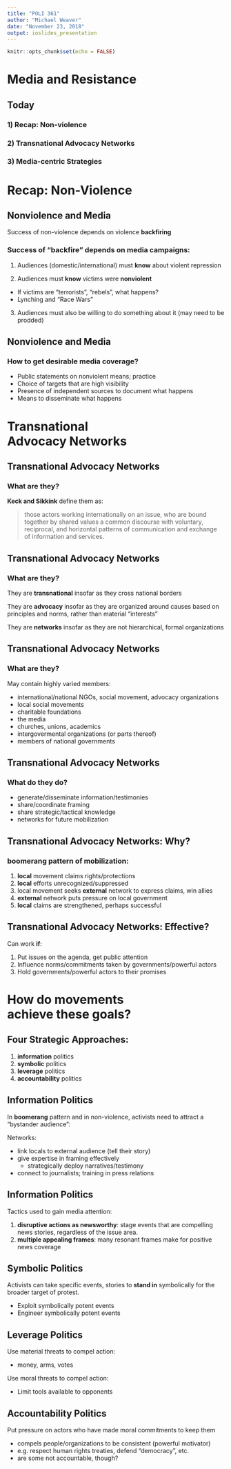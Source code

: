 ```yaml
---
title: "POLI 361"
author: "Michael Weaver"
date: "November 23, 2018"
output: ioslides_presentation
---
```


```r
knitr::opts_chunk$set(echo = FALSE)
```

# Media and Resistance

## Today

### **1) Recap: Non-violence**

### **2) Transnational Advocacy Networks**

### **3) Media-centric Strategies**

# Recap: Non-Violence 

## Nonviolence and Media

Success of non-violence depends on violence **backfiring**

### Success of "**backfire**" depends on media campaigns:

1) Audiences (domestic/international) must **know** about violent repression

2) Audiences must **know** victims were **nonviolent**

- If victims are "terrorists", "rebels", what happens?
- Lynching and "Race Wars"

3) Audiences must also be willing to do something about it (may need to be prodded)

## Nonviolence and Media

### How to get desirable media coverage?

- Public statements on nonviolent means; practice
- Choice of targets that are high visibility
- Presence of independent sources to document what happens
- Means to disseminate what happens

# Transnational<br>Advocacy Networks

## Transnational Advocacy Networks

### What are they?

**Keck and Sikkink** define them as: 

> those actors working internationally on an issue, who are bound together by shared values a common discourse with voluntary, reciprocal, and horizontal patterns of communication and exchange of information and services.


## Transnational Advocacy Networks

### What are they?

They are **transnational** insofar as they cross national borders

They are **advocacy** insofar as they are organized around causes based on principles and norms, rather than material "interests"

They are **networks** insofar as they are not hierarchical, formal organizations

## Transnational Advocacy Networks

### What are they?

May contain highly varied members:

- international/national NGOs, social movement, advocacy organizations
- local social movements
- charitable foundations
- the media
- churches, unions, academics
- intergovermental organizations (or parts thereof)
- members of national governments

## Transnational Advocacy Networks

### What do they do?

- generate/disseminate information/testimonies
- share/coordinate framing
- share strategic/tactical knowledge
- networks for future mobilization

## Transnational Advocacy Networks: Why?

### **boomerang pattern** of mobilization:

1. **local** movement claims rights/protections
2. **local** efforts unrecognized/suppressed
3. local movement seeks **external** network to express claims, win allies
4. **external** network puts pressure on local government
5. **local** claims are strengthened, perhaps successful

## Transnational Advocacy Networks: Effective?

Can work **if**:

1. Put issues on the agenda, get public attention
2. Influence norms/commitments taken by governments/powerful actors
3. Hold governments/powerful actors to their promises

# How do movements<br>achieve these goals?

## Four Strategic Approaches:

1. **information** politics
2. **symbolic** politics
3. **leverage** politics
4. **accountability** politics

## Information Politics

In **boomerang** pattern and in non-violence, activists need to attract a "bystander audience":

Networks:

- link locals to external audience (tell their story)
- give expertise in framing effectively
  - strategically deploy narratives/testimony
- connect to journalists; training in press relations

## Information Politics

Tactics used to gain media attention:

1. **disruptive actions as newsworthy**: stage events that are compelling news stories, regardless of the issue area.
2. **multiple appealing frames**: many resonant frames make for positive news coverage

## Symbolic Politics

Activists can take specific events, stories to **stand in** symbolically for the broader target of protest.

- Exploit symbolically potent events
- Engineer symbolically potent events

## Leverage Politics

Use material threats to compel action:

- money, arms, votes

Use moral threats to compel action:

- Limit tools available to opponents

## Accountability Politics

Put pressure on actors who have made moral commitments to keep them

- compels people/organizations to be consistent (powerful motivator)
- e.g. respect human rights treaties, defend "democracy", etc.
- are some not accountable, though?


